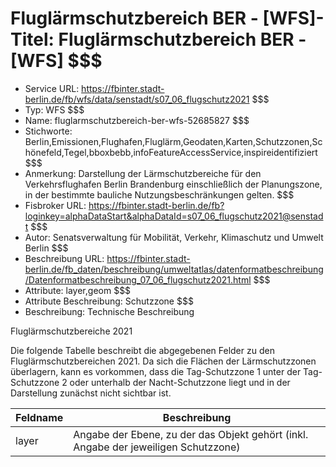 # Fluglärmschutzbereich BER - [WFS]- Titel: Fluglärmschutzbereich BER - [WFS] $$$
- Service URL: https://fbinter.stadt-berlin.de/fb/wfs/data/senstadt/s07_06_flugschutz2021 $$$
- Typ: WFS $$$
- Name: fluglarmschutzbereich-ber-wfs-52685827 $$$
- Stichworte: Berlin,Emissionen,Flughafen,Fluglärm,Geodaten,Karten,Schutzzonen,Schönefeld,Tegel,bboxbebb,infoFeatureAccessService,inspireidentifiziert $$$
- Anmerkung: Darstellung der Lärmschutzbereiche für den Verkehrsflughafen Berlin Brandenburg einschließlich der Planungszone, in der bestimmte bauliche Nutzungsbeschränkungen gelten. $$$
- Fisbroker URL: https://fbinter.stadt-berlin.de/fb?loginkey=alphaDataStart&alphaDataId=s07_06_flugschutz2021@senstadt $$$
- Autor: Senatsverwaltung für Mobilität, Verkehr, Klimaschutz und Umwelt Berlin $$$
- Beschreibung URL: https://fbinter.stadt-berlin.de/fb_daten/beschreibung/umweltatlas/datenformatbeschreibung/Datenformatbeschreibung_07_06_flugschutz2021.html $$$
- Attribute: layer,geom $$$
- Attribute Beschreibung: Schutzzone $$$
- Beschreibung: Technische Beschreibung 

Fluglärmschutzbereiche 2021

Die folgende Tabelle beschreibt die abgegebenen Felder zu den Fluglärmschutzbereichen 2021\. Da sich die Flächen der Lärmschutzzonen überlagern, kann es vorkommen, dass die Tag-Schutzzone 1 unter der Tag-Schutzzone 2 oder unterhalb der Nacht-Schutzzone liegt und in der Darstellung zunächst nicht sichtbar ist.

| **Feldname** | **Beschreibung**                                                                     |
| ------------ | ------------------------------------------------------------------------------------ |
| layer        | Angabe der Ebene, zu der das Objekt gehört  (inkl. Angabe der jeweiligen Schutzzone) | $$$
